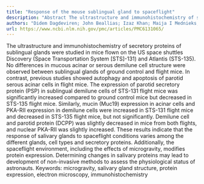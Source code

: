 ```yaml
---
title: "Response of the mouse sublingual gland to spaceflight"
description: "Abstract The ultrastructure and immunohistochemistry of secretory proteins of sublingual glands were studied in mice flown on the US space shuttles Discovery (Space Transportation System [STS]-131) an..."
authors: "Didem Dagdeviren; John Beallias; Izaz Khan; Maija I Mednieks; Arthur R Hand"
url: https://www.ncbi.nlm.nih.gov/pmc/articles/PMC6131065/
---
```


The ultrastructure and immunohistochemistry of secretory proteins of sublingual glands were studied in mice flown on the US space shuttles Discovery (Space Transportation System [STS]-131) and Atlantis (STS-135). No differences in mucous acinar or serous demilune cell structure were observed between sublingual glands of ground control and flight mice. In contrast, previous studies showed autophagy and apoptosis of parotid serous acinar cells in flight mice. The expression of parotid secretory protein (PSP) in sublingual demilune cells of STS-131 flight mice was significantly increased compared to ground control mice but decreased in STS-135 flight mice. Similarly, mucin (Muc19) expression in acinar cells and PKA-RII expression in demilune cells were increased in STS-131 flight mice and decreased in STS-135 flight mice, but not significantly. Demilune cell and parotid protein (DCPP) was slightly decreased in mice from both flights, and nuclear PKA-RII was slightly increased. These results indicate that the response of salivary glands to spaceflight conditions varies among the different glands, cell types and secretory proteins. Additionally, the spaceflight environment, including the effects of microgravity, modifies protein expression. Determining changes in salivary proteins may lead to development of non-invasive methods to assess the physiological status of astronauts. Keywords: microgravity, salivary gland structure, protein expression, electron microscopy, immunohistochemistry
